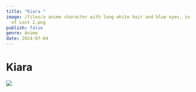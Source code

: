 ```yaml
---
title: "Kiara "
image: /files/a anime character with long white hair and blue eyes, in the style
  of Lost 2.png
publish: false
genre: Anime
date: 2024-07-04
---
```

# **Kiara**

![](/files/a%20anime%20character%20with%20long%20white%20hair%20and%20blue%20eyes,%20in%20the%20style%20of%20Lost%202.png)
